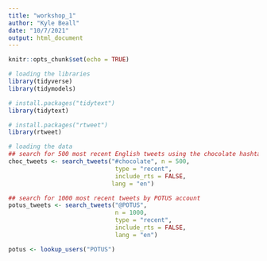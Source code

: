 ```yaml
---
title: "workshop_1"
author: "Kyle Beall"
date: "10/7/2021"
output: html_document
---
```


```r
knitr::opts_chunk$set(echo = TRUE)
```

```r
# loading the libraries
library(tidyverse)
library(tidymodels)

# install.packages("tidytext")
library(tidytext)

# install.packages("rtweet")
library(rtweet)
```

```r
# loading the data
## search for 500 most recent English tweets using the chocolate hashtag
choc_tweets <- search_tweets("#chocolate", n = 500, 
                              type = "recent",
                              include_rts = FALSE, 
                             lang = "en")

## search for 1000 most recent tweets by POTUS account
potus_tweets <- search_tweets("@POTUS", 
                              n = 1000,
                              type = "recent",
                              include_rts = FALSE,
                              lang = "en")

potus <- lookup_users("POTUS")




```

